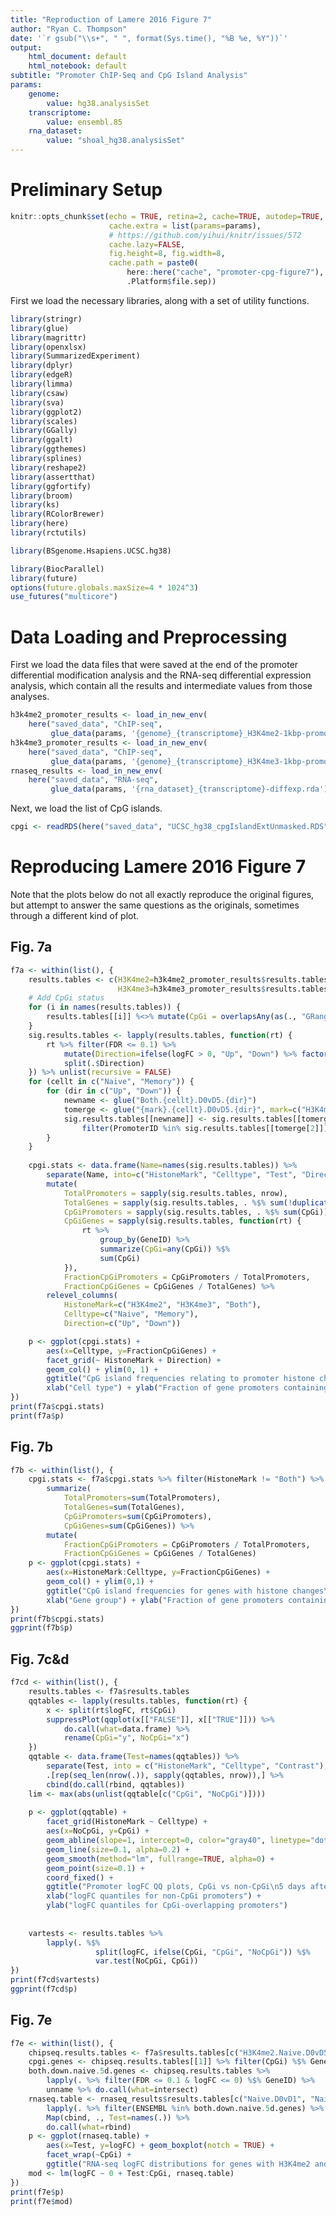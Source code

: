 ```yaml
---
title: "Reproduction of Lamere 2016 Figure 7"
author: "Ryan C. Thompson"
date: '`r gsub("\\s+", " ", format(Sys.time(), "%B %e, %Y"))`'
output:
    html_document: default
    html_notebook: default
subtitle: "Promoter ChIP-Seq and CpG Island Analysis"
params:
    genome:
        value: hg38.analysisSet
    transcriptome:
        value: ensembl.85
    rna_dataset:
        value: "shoal_hg38.analysisSet"
---
```


# Preliminary Setup

```r
knitr::opts_chunk$set(echo = TRUE, retina=2, cache=TRUE, autodep=TRUE,
                      cache.extra = list(params=params),
                      # https://github.com/yihui/knitr/issues/572
                      cache.lazy=FALSE,
                      fig.height=8, fig.width=8,
                      cache.path = paste0(
                          here::here("cache", "promoter-cpg-figure7"),
                          .Platform$file.sep))
```

First we load the necessary libraries, along with a set of utility functions.

```r
library(stringr)
library(glue)
library(magrittr)
library(openxlsx)
library(SummarizedExperiment)
library(dplyr)
library(edgeR)
library(limma)
library(csaw)
library(sva)
library(ggplot2)
library(scales)
library(GGally)
library(ggalt)
library(ggthemes)
library(splines)
library(reshape2)
library(assertthat)
library(ggfortify)
library(broom)
library(ks)
library(RColorBrewer)
library(here)
library(rctutils)

library(BSgenome.Hsapiens.UCSC.hg38)

library(BiocParallel)
library(future)
options(future.globals.maxSize=4 * 1024^3)
use_futures("multicore")
```

# Data Loading and Preprocessing

First we load the data files that were saved at the end of the promoter differential modification analysis and the RNA-seq differential expression analysis, which contain all the results and intermediate values from those analyses.

```r
h3k4me2_promoter_results <- load_in_new_env(
    here("saved_data", "ChIP-seq",
         glue_data(params, '{genome}_{transcriptome}_H3K4me2-1kbp-promoter-diffmod.rda')))
h3k4me3_promoter_results <- load_in_new_env(
    here("saved_data", "ChIP-seq",
         glue_data(params, '{genome}_{transcriptome}_H3K4me3-1kbp-promoter-diffmod.rda')))
rnaseq_results <- load_in_new_env(
    here("saved_data", "RNA-seq",
         glue_data(params, '{rna_dataset}_{transcriptome}-diffexp.rda')))
```

Next, we load the list of CpG islands.

```r
cpgi <- readRDS(here("saved_data", "UCSC_hg38_cpgIslandExtUnmasked.RDS"))
```

# Reproducing Lamere 2016 Figure 7

Note that the plots below do not all exactly reproduce the original figures, but attempt to answer the same questions as the originals, sometimes through a different kind of plot.

## Fig. 7a

```r
f7a <- within(list(), {
    results.tables <- c(H3K4me2=h3k4me2_promoter_results$results.tables[c("Naive.D0vD5", "Memory.D0vD5")],
                        H3K4me3=h3k4me3_promoter_results$results.tables[c("Naive.D0vD5", "Memory.D0vD5")])
    # Add CpGi status
    for (i in names(results.tables)) {
        results.tables[[i]] %<>% mutate(CpGi = overlapsAny(as(., "GRanges"), cpgi))
    }
    sig.results.tables <- lapply(results.tables, function(rt) {
        rt %>% filter(FDR <= 0.1) %>%
            mutate(Direction=ifelse(logFC > 0, "Up", "Down") %>% factor(levels=c("Up", "Down"))) %>%
            split(.$Direction)
    }) %>% unlist(recursive = FALSE)
    for (cellt in c("Naive", "Memory")) {
        for (dir in c("Up", "Down")) {
            newname <- glue("Both.{cellt}.D0vD5.{dir}")
            tomerge <- glue("{mark}.{cellt}.D0vD5.{dir}", mark=c("H3K4me2", "H3K4me3"))
            sig.results.tables[[newname]] <- sig.results.tables[[tomerge[1]]] %>%
                filter(PromoterID %in% sig.results.tables[[tomerge[2]]]$PromoterID)
        }
    }
    
    cpgi.stats <- data.frame(Name=names(sig.results.tables)) %>% 
        separate(Name, into=c("HistoneMark", "Celltype", "Test", "Direction"), sep=rex("."), remove=FALSE) %>%
        mutate(
            TotalPromoters = sapply(sig.results.tables, nrow),
            TotalGenes = sapply(sig.results.tables, . %$% sum(!duplicated(GeneID))),
            CpGiPromoters = sapply(sig.results.tables, . %$% sum(CpGi)),
            CpGiGenes = sapply(sig.results.tables, function(rt) {
                rt %>%
                    group_by(GeneID) %>%
                    summarize(CpGi=any(CpGi)) %$%
                    sum(CpGi)
            }),
            FractionCpGiPromoters = CpGiPromoters / TotalPromoters,
            FractionCpGiGenes = CpGiGenes / TotalGenes) %>%
        relevel_columns(
            HistoneMark=c("H3K4me2", "H3K4me3", "Both"),
            Celltype=c("Naive", "Memory"),
            Direction=c("Up", "Down"))

    p <- ggplot(cpgi.stats) + 
        aes(x=Celltype, y=FractionCpGiGenes) + 
        facet_grid(~ HistoneMark + Direction) +
        geom_col() + ylim(0, 1) + 
        ggtitle("CpG island frequencies relating to promoter histone changes at 5 days during\nCD4 T-cell activation") + 
        xlab("Cell type") + ylab("Fraction of gene promoters containing CpG islands")
})
print(f7a$cpgi.stats)
print(f7a$p)
```

## Fig. 7b

```r
f7b <- within(list(), {
    cpgi.stats <- f7a$cpgi.stats %>% filter(HistoneMark != "Both") %>% group_by(HistoneMark, Celltype) %>% 
        summarize(
            TotalPromoters=sum(TotalPromoters),
            TotalGenes=sum(TotalGenes), 
            CpGiPromoters=sum(CpGiPromoters),
            CpGiGenes=sum(CpGiGenes)) %>%
        mutate(
            FractionCpGiPromoters = CpGiPromoters / TotalPromoters,
            FractionCpGiGenes = CpGiGenes / TotalGenes)
    p <- ggplot(cpgi.stats) + 
        aes(x=HistoneMark:Celltype, y=FractionCpGiGenes) + 
        geom_col() + ylim(0,1) + 
        ggtitle("CpG island frequencies for genes with histone changes\nat day 5 after CD4 T-cell activation") + 
        xlab("Gene group") + ylab("Fraction of gene promoters containing CpG islands")
})
print(f7b$cpgi.stats)
ggprint(f7b$p)
```

## Fig. 7c&d

```r
f7cd <- within(list(), {
    results.tables <- f7a$results.tables
    qqtables <- lapply(results.tables, function(rt) {
        x <- split(rt$logFC, rt$CpGi)
        suppressPlot(qqplot(x[["FALSE"]], x[["TRUE"]])) %>% 
            do.call(what=data.frame) %>%
            rename(CpGi="y", NoCpGi="x")
    })
    qqtable <- data.frame(Test=names(qqtables)) %>%
        separate(Test, into = c("HistoneMark", "Celltype", "Contrast"), remove=FALSE) %>%
        .[rep(seq_len(nrow(.)), sapply(qqtables, nrow)),] %>%
        cbind(do.call(rbind, qqtables))
    lim <- max(abs(unlist(qqtable[c("CpGi", "NoCpGi")])))
    
    p <- ggplot(qqtable) + 
        facet_grid(HistoneMark ~ Celltype) +
        aes(x=NoCpGi, y=CpGi) +
        geom_abline(slope=1, intercept=0, color="gray40", linetype="dotted") + 
        geom_line(size=0.1, alpha=0.2) +
        geom_smooth(method="lm", fullrange=TRUE, alpha=0) +
        geom_point(size=0.1) +
        coord_fixed() + 
        ggtitle("Promoter logFC QQ plots, CpGi vs non-CpGi\n5 days after CD4 T-cell activation") + 
        xlab("logFC quantiles for non-CpGi promoters") +
        ylab("logFC quantiles for CpGi-overlapping promoters")
        
    
    vartests <- results.tables %>% 
        lapply(. %$% 
                   split(logFC, ifelse(CpGi, "CpGi", "NoCpGi")) %$%
                   var.test(NoCpGi, CpGi))
})
print(f7cd$vartests)
ggprint(f7cd$p)
```

## Fig. 7e

```r
f7e <- within(list(), {
    chipseq.results.tables <- f7a$results.tables[c("H3K4me2.Naive.D0vD5", "H3K4me3.Naive.D0vD5")]
    cpgi.genes <- chipseq.results.tables[[1]] %>% filter(CpGi) %$% GeneID %>% unique
    both.down.naive.5d.genes <- chipseq.results.tables %>%
        lapply(. %>% filter(FDR <= 0.1 & logFC <= 0) %$% GeneID) %>%
        unname %>% do.call(what=intersect)
    rnaseq.table <- rnaseq_results$results.tables[c("Naive.D0vD1", "Naive.D0vD5", "Naive.D0vD14")] %>%
        lapply(. %>% filter(ENSEMBL %in% both.down.naive.5d.genes) %>% mutate(CpGi = ifelse(ENSEMBL %in% cpgi.genes, "CpGi", "NoCpGi"))) %>%
        Map(cbind, ., Test=names(.)) %>%
        do.call(what=rbind)
    p <- ggplot(rnaseq.table) + 
        aes(x=Test, y=logFC) + geom_boxplot(notch = TRUE) + 
        facet_wrap(~CpGi) + 
        ggtitle("RNA-seq logFC distributions for genes with H3K4me2 and H3K4me3 down at 5 days\nafter CD4 T-cell activation")
    mod <- lm(logFC ~ 0 + Test:CpGi, rnaseq.table)
})
print(f7e$p)
print(f7e$mod)
```
